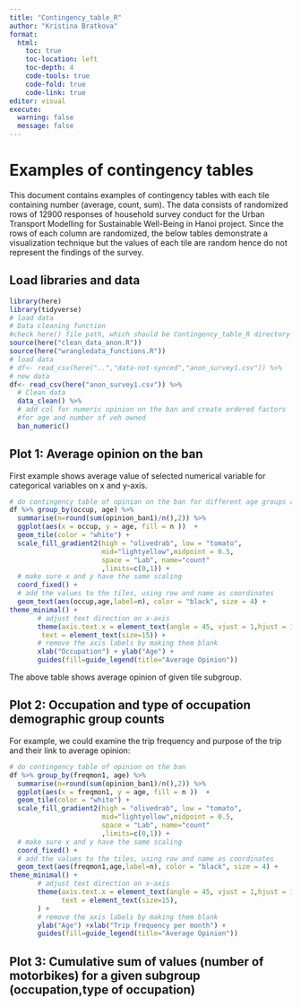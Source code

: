 ```yaml
---
title: "Contingency_table_R"
author: "Kristina Bratkova"
format: 
  html:
    toc: true
    toc-location: left
    toc-depth: 4
    code-tools: true
    code-fold: true
    code-link: true
editor: visual
execute: 
  warning: false
  message: false
---
```


# Examples of contingency tables

This document contains examples of contingency tables with each tile containing number (average, count, sum). The data consists of randomized rows of 12900 responses of household survey conduct for the Urban Transport Modelling for Sustainable Well-Being in Hanoi project. Since the rows of each column are randomized, the below tables demonstrate a visualization technique but the values of each tile are random hence do not represent the findings of the survey.

## Load libraries and data

```r
library(here)
library(tidyverse)
# load data
# Data cleaning function
#check here() file path, which should be Contingency_table_R directory
source(here("clean_data_anon.R"))
source(here("wrangledata_functions.R"))
# load data
# df<- read_csv(here("..","data-not-synced","anon_survey1.csv")) %>% 
# new data
df<- read_csv(here("anon_survey1.csv")) %>% 
  # Clean data
  data_clean() %>% 
  # add col for numeric opinion on the ban and create ordered factors 
  #for age and number of veh owned
  ban_numeric()
```

## Plot 1: Average opinion on the ban

First example shows average value of selected numerical variable for categorical variables on x and y-axis.

```r
# do contingency table of opinion on the ban for different age groups and occupations
df %>% group_by(occup, age) %>% 
  summarise(n=round(sum(opinion_ban1)/n(),2)) %>%
  ggplot(aes(x = occup, y = age, fill = n ))  +
  geom_tile(color = "white") +
  scale_fill_gradient2(high = "olivedrab", low = "tomato",
                       mid="lightyellow",midpoint = 0.5,
                       space = "Lab", name="count"
                       ,limits=c(0,1)) +
  # make sure x and y have the same scaling
  coord_fixed() +
  # add the values to the tiles, using row and name as coordinates 
  geom_text(aes(occup,age,label=n), color = "black", size = 4) +
theme_minimal() +
       # adjust text direction on x-axis 
       theme(axis.text.x = element_text(angle = 45, vjust = 1,hjust = 1),
        text = element_text(size=15)) +
       # remove the axis labels by making them blank
       xlab("Occupation") + ylab("Age") + 
       guides(fill=guide_legend(title="Average Opinion")) 
```

The above table shows average opinion of given tile subgroup.

## Plot 2: Occupation and type of occupation demographic group counts

For example, we could examine the trip frequency and purpose of the trip and their link to average opinion:

```r
# do contingency table of opinion on the ban
df %>% group_by(freqmon1, age) %>% 
  summarise(n=round(sum(opinion_ban1)/n(),2)) %>%
  ggplot(aes(x = freqmon1, y = age, fill = n ))  +
  geom_tile(color = "white") +
  scale_fill_gradient2(high = "olivedrab", low = "tomato",
                       mid="lightyellow",midpoint = 0.5,
                       space = "Lab", name="count"
                       ,limits=c(0,1)) +
  # make sure x and y have the same scaling
  coord_fixed() +
  # add the values to the tiles, using row and name as coordinates 
  geom_text(aes(freqmon1,age,label=n), color = "black", size = 4) +
theme_minimal() +
       # adjust text direction on x-axis 
       theme(axis.text.x = element_text(angle = 45, vjust = 1,hjust = 1),
             text = element_text(size=15),
       ) +
       # remove the axis labels by making them blank
       ylab("Age") +xlab("Trip frequency per month") + 
       guides(fill=guide_legend(title="Average Opinion"))

```

## Plot 3: Cumulative sum of values (number of motorbikes) for a given subgroup (occupation,type of occupation)

